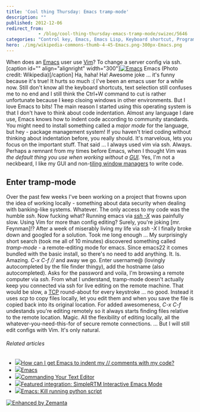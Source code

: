 ```yaml
---
title: 'Cool thing Thursday: Emacs tramp-mode'
description: ""
published: 2012-12-06
redirect_from: 
            - /blog/cool-thing-thursday-emacs-tramp-mode/swizec/5646
categories: "Control key, Emacs, Emacs Lisp, Keyboard shortcut, Programming, Text editor, Uncategorized, Vim"
hero: ./img/wikipedia-commons-thumb-4-45-Emacs.png-300px-Emacs.png
---
```

When does an [Emacs](http://www.gnu.org/software/emacs "Emacs") user use [Vim](http://www.vim.org "Vim (text editor)")? To change a server config via ssh. \[caption id=&quot;&quot; align=&quot;alignright&quot; width=&quot;300&quot;][![Emacs](./img/wikipedia-commons-thumb-4-45-Emacs.png-300px-Emacs.png "Emacs")](http://commons.wikipedia.org/wiki/File:Emacs.png) Emacs (Photo credit: Wikipedia)\[/caption] Ha, haha! Ha! Awesome joke ... it&#x27;s funny because it&#x27;s true! It hurts so much :( I&#x27;ve been an emacs user for a while now. Still don&#x27;t know all the keyboard shortcuts, text selection still confuses me to no end and I still think the Ctrl+W command to cut is rather unfortunate because I keep clsoing windows in other environments. But I love Emacs to bits! The main reason I started using this operating system is that I don&#x27;t have to think about code indentation. Almost any language I dare use, Emacs knows how to indent code according to community standards. You might need to install something called a _major mode_ for the language, but hey - package management system! If you haven&#x27;t tried coding without thinking about indentation before, you really should. It&#x27;s marvelous, lets you focus on the important stuff. That said ... I always used vim via ssh. Always. Perhaps a remnant from my times before Emacs, when I thought Vim was _the default thing you use when working without a [GUI](http://en.wikipedia.org/wiki/Graphical_user_interface "Graphical user interface")._ Yes, I&#x27;m not a neckbeard, I like my GUI and non-[tiling window managers](http://en.wikipedia.org/wiki/Tiling_window_manager "Tiling window manager") to write code.

## Enter tramp-mode

Over the past few weeks I&#x27;ve been working on a project that frowns upon the idea of working locally - something about data security when dealing with banking-like systems. Whatever. The only access to my code was the humble _ssh_. Now fucking what? Running emacs via _[ssh -X](http://en.wikipedia.org/wiki/Secure_Shell "Secure Shell")_ was painfully slow. Using Vim for more than config editing? Surely, you&#x27;re joking \[mr. Feynman]!? After a week of miserably living my life via _ssh -X_ I finally broke down and googled for a solution. Took me long enough ... My surprisingly short search (took me all of 10 minutes) discovered something called _tramp-mode_ - a remote-editing mode for emacs. Since emacs22 it comes bundled with the basic install, so there&#x27;s no need to add anything. It. Is. Amazing. _C-x C-f //_ and away we go. Enter username@ (lovingly autocompleted by the file finder thingy), add the hostname (also autocompleted). Asks for the password and voila, I&#x27;m browsing a remote computer via _ssh_. From what I understand, tramp-mode doesn&#x27;t actually keep you connected via ssh for live editing on the remote machine. That would be slow, a [TCP](http://en.wikipedia.org/wiki/Transmission_Control_Protocol "Transmission Control Protocol") round-about for every keystroke ... no good. Instead it uses _scp_ to copy files locally, let you edit them and when you save the file is copied back into its original location. For added awesomeness, _C-x C-f_ undestands you&#x27;re editing remotely so it always starts finding files relative to the remote location. Magic. All the flexibility of editing locally, all the whatever-you-need-this-for of secure remote connections. ... But I will still edit configs with Vim. It&#x27;s only natural.

###### Related articles

- [![](http://i.zemanta.com/noimg_102_80_80.jpg)](http://stackoverflow.com/questions/13573564/how-can-i-get-emacs-to-indent-my-comments-with-my-code)[How can I get Emacs to indent my // comments with my code?](http://stackoverflow.com/questions/13573564/how-can-i-get-emacs-to-indent-my-comments-with-my-code)
- [![](http://i.zemanta.com/noimg_114_80_80.jpg)](https://wiki.archlinux.org/index.php?title=Emacs&diff=233137&oldid=229169)[Emacs](https://wiki.archlinux.org/index.php?title=Emacs&diff=233137&oldid=229169)
- [![](http://i.zemanta.com/noimg_76_80_80.jpg)](http://blog.peepcode.com/blog/2012/commanding-your-text-editor)[Commanding Your Text Editor](http://blog.peepcode.com/blog/2012/commanding-your-text-editor)
- [![](http://i.zemanta.com/123061027_80_80.jpg)](http://blog.rememberthemilk.com/2012/11/featured-integration-simplertm-interactive-emacs-mode/)[Featured integration: SimpleRTM Interactive Emacs Mode](http://blog.rememberthemilk.com/2012/11/featured-integration-simplertm-interactive-emacs-mode/)
- [![](http://i.zemanta.com/noimg_125_80_80.jpg)](http://stackoverflow.com/questions/13660042/emacs-kill-running-python-script)[Emacs: Kill running python script](http://stackoverflow.com/questions/13660042/emacs-kill-running-python-script)

[![Enhanced by Zemanta](http://img.zemanta.com/zemified_e.png?x-id=94a2c9a4-ac0d-4d21-aa10-27316f0fee72)](http://www.zemanta.com/?px "Enhanced by Zemanta")
